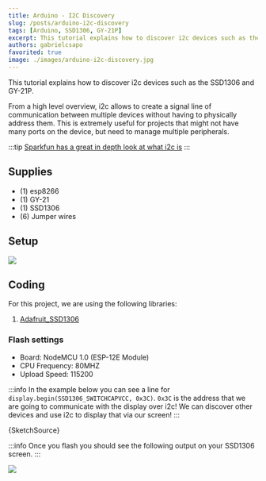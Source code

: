 ```yaml
---
title: Arduino - I2C Discovery
slug: /posts/arduino-i2c-discovery
tags: [Arduino, SSD1306, GY-21P]
excerpt: This tutorial explains how to discover i2c devices such as the SSD1306 and GY-21P.
authors: gabrielcsapo
favorited: true
image: ./images/arduino-i2c-discovery.jpg
---
```




This tutorial explains how to discover i2c devices such as the SSD1306 and GY-21P.

From a high level overview, i2c allows to create a signal line of communication between multiple devices without having to physically address them. This is extremely useful for projects that might not have many ports on the device, but need to manage multiple peripherals.

:::tip
[Sparkfun has a great in depth look at what i2c is](https://learn.sparkfun.com/tutorials/i2c/all)
:::

## Supplies

- (1) esp8266
- (1) GY-21
- (1) SSD1306
- (6) Jumper wires

## Setup

![](./images/arduino-i2c-discovery_bb.png)

## Coding

For this project, we are using the following libraries:

1. [Adafruit_SSD1306](https://github.com/adafruit/Adafruit_SSD1306)

### Flash settings

- Board: NodeMCU 1.0 (ESP-12E Module)
- CPU Frequency: 80MHZ
- Upload Speed: 115200

:::info
In the example below you can see a line for `display.begin(SSD1306_SWITCHCAPVCC, 0x3C)`. `0x3C` is the address that we are going to communicate with the display over i2c! We can discover other devices and use i2c to display that via our screen!
:::

<CodeBlock language="cpp" showLineNumbers={true}>
  {SketchSource}
</CodeBlock>

:::info
Once you flash you should see the following output on your SSD1306 screen.
:::

![](./images/arduino-i2c-discovery.jpg)
